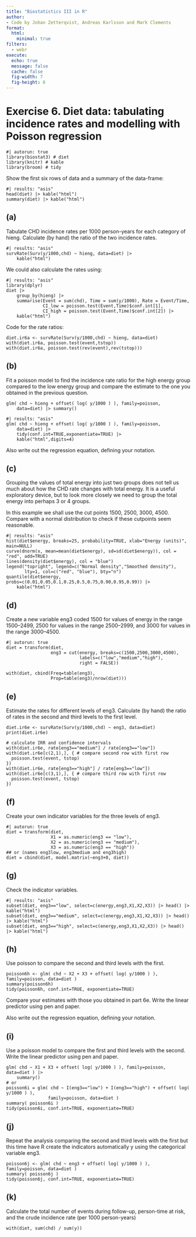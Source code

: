 ```yaml
---
title: "Biostatistics III in R"
author:
- Code by Johan Zetterqvist, Andreas Karlsson and Mark Clements
format:
  html:
    minimal: true
filters:
  - webr
execute:
  echo: true
  message: false
  cache: false
  fig-width: 7
  fig-height: 6
---
```


# Exercise 6. Diet data: tabulating incidence rates and modelling with Poisson regression

```webr-r
#| autorun: true
library(biostat3) # diet
library(knitr) # kable
library(broom) # tidy
```

Show the first six rows of data and a summary of the data-frame:

```webr-r
#| results: "asis"
head(diet) |> kable("html")
summary(diet) |> kable("html")
```

## (a) ##
Tabulate CHD incidence rates per 1000 person-years for each category of hieng. Calculate (by hand) the ratio of the two incidence rates.

```webr-r
#| results: "asis"
survRate(Surv(y/1000,chd) ~ hieng, data=diet) |>
    kable("html")
```

We could also calculate the rates using:

```webr-r
#| results: "asis"
library(dplyr)
diet |>
    group_by(hieng) |>
    summarise(Event = sum(chd), Time = sum(y/1000), Rate = Event/Time,
              CI_low = poisson.test(Event,Time)$conf.int[1],
              CI_high = poisson.test(Event,Time)$conf.int[2]) |>
    kable("html")
```

Code for the rate ratios:

```webr-r
diet.ir6a <- survRate(Surv(y/1000,chd) ~ hieng, data=diet)
with(diet.ir6a, poisson.test(event,tstop))
with(diet.ir6a, poisson.test(rev(event),rev(tstop)))
```


## (b) ##
Fit a poisson model to find the incidence rate ratio for the high energy group compared to the low energy group and compare the estimate to the one you obtained in the previous question.

```webr-r
glm( chd ~ hieng + offset( log( y/1000 ) ), family=poisson,
    data=diet) |> summary()
```

```webr-r
#| results: "asis"
glm( chd ~ hieng + offset( log( y/1000 ) ), family=poisson,
    data=diet) |>
    tidy(conf.int=TRUE,exponentiate=TRUE) |>
    kable("html",digits=4)
```

Also write out the regression equation, defining your notation.

## (c) ##
Grouping the values of total energy into just two groups does not tell us much about how the CHD rate changes with total energy. It is a useful exploratory device, but to look more closely we need to group the total energy into perhaps 3 or 4 groups.

In this example we shall use the cut points 1500, 2500, 3000, 4500. Compare with a normal distribution to check if these cutpoints seem reasonable.

```webr-r
#| results: "asis"
hist(diet$energy, breaks=25, probability=TRUE, xlab="Energy (units)", main=NULL)
curve(dnorm(x, mean=mean(diet$energy), sd=sd(diet$energy)), col = "red", add=TRUE)
lines(density(diet$energy), col = "blue")
legend("topright", legend=c("Normal density","Smoothed density"),
       lty=1, col=c("red", "blue"), bty="n")
quantile(diet$energy, probs=c(0.01,0.05,0.1,0.25,0.5,0.75,0.90,0.95,0.99)) |>
    kable("html")
```

## (d) ##

Create a new variable eng3 coded 1500 for values of energy in the range 1500–2499, 2500 for values in the range 2500–2999, and 3000 for values in the range 3000–4500.

```webr-r
#| autorun: true
diet = transform(diet,
                 eng3 = cut(energy, breaks=c(1500,2500,3000,4500),
                            labels=c("low","medium","high"), 
                            right = FALSE))
```

```webr-r
with(diet, cbind(Freq=table(eng3),
                 Prop=table(eng3)/nrow(diet)))
```


## (e) ##

 Estimate the rates for different levels of eng3. Calculate (by hand) the ratio of rates in the second and third levels to the first level.


```webr-r
diet.ir6e <- survRate(Surv(y/1000,chd) ~ eng3, data=diet)
print(diet.ir6e)

# calculate IRR and confidence intervals
with(diet.ir6e, rate[eng3=="medium"] / rate[eng3=="low"])
with(diet.ir6e[c(2,1),], { # compare second row with first row
  poisson.test(event, tstop)
})
with(diet.ir6e, rate[eng3=="high"] / rate[eng3=="low"])
with(diet.ir6e[c(3,1),], { # compare third row with first row
  poisson.test(event, tstop)
})
```

## (f) ##

 Create your own indicator variables for the three levels of eng3.


```webr-r
#| autorun: true
diet = transform(diet, 
                 X1 = as.numeric(eng3 == "low"),
                 X2 = as.numeric(eng3 == "medium"),
                 X3 = as.numeric(eng3 == "high"))
## or (names eng3low, eng3medium and eng3high)
diet = cbind(diet, model.matrix(~eng3+0, diet))
```

## (g) ##

 Check the indicator variables.

```webr-r
#| results: "asis"
subset(diet, eng3=="low", select=c(energy,eng3,X1,X2,X3)) |> head() |> kable("html")
subset(diet, eng3=="medium", select=c(energy,eng3,X1,X2,X3)) |> head() |> kable("html")
subset(diet, eng3=="high", select=c(energy,eng3,X1,X2,X3)) |> head() |> kable("html")
```

## (h) ##

 Use poisson to compare the second and third levels with the first.

```webr-r
poisson6h <- glm( chd ~ X2 + X3 + offset( log( y/1000 ) ), family=poisson, data=diet )
summary(poisson6h)
tidy(poisson6h, conf.int=TRUE, exponentiate=TRUE)
```

Compare your estimates with those you obtained in part 6e. Write the linear predictor using pen and paper.

Also write out the regression equation, defining your notation.

## (i) ##

 Use a poisson model to compare the first and third levels with the second. Write the linear predictor using pen and paper.

```webr-r
glm( chd ~ X1 + X3 + offset( log( y/1000 ) ), family=poisson, data=diet ) |>
    summary()
# or 
poisson6i = glm( chd ~ I(eng3=="low") + I(eng3=="high") + offset( log( y/1000 ) ),
                family=poisson, data=diet )
summary( poisson6i )
tidy(poisson6i, conf.int=TRUE, exponentiate=TRUE)
```

## (j) ##

 Repeat the analysis comparing the second and third levels with the first but this time have R create the indicators automatically y using the categorical variable eng3.


```webr-r
poisson6j <- glm( chd ~ eng3 + offset( log( y/1000 ) ), family=poisson, data=diet )
summary( poisson6j )
tidy(poisson6j, conf.int=TRUE, exponentiate=TRUE)
```

## (k) ##

 Calculate the total number of events during follow-up, person-time at risk, and the crude incidence rate (per 1000 person-years)

```webr-r
with(diet, sum(chd) / sum(y))
```

